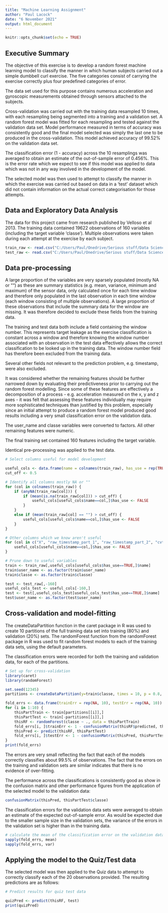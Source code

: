 ---
title: "Machine Learning Assignment"
author: "Paul Lacock"
date: "6 November 2021"
output: html_document
---

```{r setup, include=FALSE}
knitr::opts_chunk$set(echo = TRUE)
```

## Executive Summary

The objective of this exercise is to develop a random forest machine learning model to classify the manner in which human subjects carried out a simple dumbbell curl exercise. The five categories consist of carrying the exercise correctly plus four predefined categories of error. 

The data set used for this purpose contains numerous acceleration and gyroscopic measurements obtained through sensors attached to the subjects.

Cross-validation was carried out with the training data resampled 10 times, with each resampling being segmented into a training and a validation set. A random forest model was fitted for each resampling and tested against the validation data set. Model performance measured in terms of accuracy was consistently good and the final model selected was simply the last one to be produced in the cross-validation. This model achieved accuracy of 99.52% on the validation data set. 

The classification error (1 - accuracy) across the 10 resamplings was averaged to obtain an estimate of the out-of-sample error of 0.456%. This is the error rate which we expect to see if this model was applied to data which was not in any way involved in the development of the model.

The selected model was then used to attempt to classify the manner in which the exercise was carried out based on data in a 'test' dataset which did not contain information on the actual correct categorisation for those attempts.


## Data and Exploratory Data Analysis

The data for this project came from research published by Velloso et al 2013. The training data contained 19622 observations of 160 variables (including the target variable 'classe'). Multiple observations were taken during each attempt at the exercise by each subject.

```{r import_data, echo=FALSE}
train_raw <- read.csv("C:/Users/Paul/Onedrive/Serious stuff/Data Science/Coursera DS Specialisation/08 Machine Learning/Assignment/pml-training.csv", header = T)
test_raw <- read.csv("C:/Users/Paul/Onedrive/Serious stuff/Data Science/Coursera DS Specialisation/08 Machine Learning/Assignment/pml-testing.csv", header = T)
```

## Data pre-processing

A large proportion of the variables are very sparsely populated (mostly NA or "") as these are summary statistics (e.g. mean, variance, minimum and maximum) of the sensor data, only calculated once for each time window and therefore only populated in the last observation in each time window (each window consisting of multiple observations). A large proportion of these observations that include the summary data for the window are missing. It was therefore decided to exclude these fields from the training data.

The training and test data both include a field containing the window number. This represents target leakage as the exercise classification is constant across a window and therefore knowing the window number associated with an observation in the test data effectively allows the correct classification to be looked up in the training data. The window number field has therefore been excluded from the training data.

Several other fields not relevant to the prediction problem, e.g. timestamp, were also excluded.

It was considered whether the remaining features should be further narrowed down by evaluating their predictiveness prior to carrying out the random forest modelling. Since some of these features are effectively a decomposition of a process - e.g. acceleration measured on the x, y and z axes - it was felt that assessing these features individually may require more sophisticated techniques than justified by this problem, especially since an initial attempt to produce a random forest model produced good results including a very small classification error on the validation data.

The user_name and classe variables were converted to factors. All other remaining features were numeric.

The final training set contained 160 features including the target variable.

Identical pre-processing was applied to the test data.

```{r select_useful, echo=FALSE}
# Select columns useful for model development

useful_cols <- data.frame(name = colnames(train_raw), has_use = rep(TRUE, ncol(train_raw)))
cut_off <- 0.5

# Identify all columns mostly NA or ""
for (col in colnames(train_raw)) {
    if (anyNA(train_raw[col])) {
        if (mean(is.na(train_raw[col])) > cut_off) {
            useful_cols[useful_cols$name==col,]$has_use <- FALSE
        }
    } 
    else if (mean(train_raw[col] == "") > cut_off) {
        useful_cols[useful_cols$name==col,]$has_use <- FALSE
    }
}

# Other columns which we know aren't useful
for (col in c("X", "raw_timestamp_part_1", "raw_timestamp_part_2", "cvtd_timestamp", "new_window", "num_window")) {
    useful_cols[useful_cols$name==col,]$has_use <- FALSE
}

# Prune down to useful variables
train <- train_raw[,useful_cols[useful_cols$has_use==TRUE,]$name]
train$user_name <- as.factor(train$user_name)
train$classe <- as.factor(train$classe)

test <- test_raw[,-160]
useful_cols_test <- useful_cols[-160,]
test <- test[,useful_cols_test[useful_cols_test$has_use==TRUE,]$name]
test$user_name <- as.factor(test$user_name)
```

## Cross-validation and model-fitting

The createDataPartition function in the caret package in R was used to create 10 partitions of the full training data set into training (80%) and validation (20%) sets. The randomForest function from the randomForest package in R was used to fit random forest models to each of the training data sets, using the default parameters.

The classification errors were recorded for both the training and validation data, for each of the partitions. 
```{r cross_validation, echo=FALSE, warning=FALSE, message=FALSE}
# Set up for cross-validation
library(caret)
library(randomForest)

set.seed(12345)
partitions <- createDataPartition(y=train$classe, times = 10, p = 0.8, list = T)

fold_errs <- data.frame(trainErr = rep(NA, 10), testErr = rep(NA, 10))
for (i in 1:10) {
    thisPartTrain <- train[partitions[[i]],]
    thisPartTest <- train[-partitions[[i]],]
    thisRF <- randomForest(classe ~ ., data = thisPartTrain)
    fold_errs[i, ]$trainErr <- 1 - confusionMatrix(thisRF$predicted, thisPartTrain$classe)$overall[1]
    thisPred <- predict(thisRF, thisPartTest)
    fold_errs[i, ]$testErr <- 1 - confusionMatrix(thisPred, thisPartTest$classe)$overall[1]
}
print(fold_errs)
```
The errors are very small reflecting the fact that each of the models correctly classifies about 99.5% of observations. The fact that the errors on the training and validation sets are similar indicates that there is no evidence of over-fitting.

The performance across the classifications is consistently good as show in the confusion matrix and other performance figures from the application of the selected model to the validation data:
```{r confusion, echo=FALSE}
confusionMatrix(thisPred, thisPartTest$classe)
```
The classification errors for the validation data sets were averaged to obtain an estimate of the expected out-of-sample error. As would be expected due to the smaller sample size in the validation sets, the variance of the errors in the validation set is higher than in the training data.

```{r OOS_error, echo=FALSE}
# calculate the mean of the classification error on the validation data sets
sapply(fold_errs, mean)
sapply(fold_errs, var)
```

## Applying the model to the Quiz/Test data

The selected model was then applied to the Quiz data to attempt to correctly classify each of the 20 observations provided. The resulting predictions are as follows:
```{r quiz, echo=FALSE}
# Predict results for quiz test data

quizPred <- predict(thisRF, test)
print(quizPred)
```





